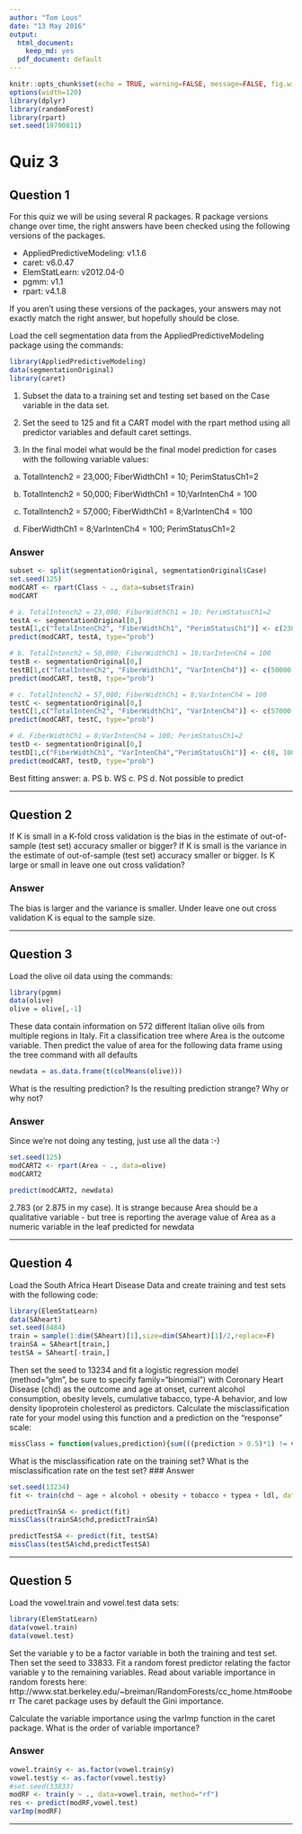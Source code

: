 ```yaml
---
author: "Tom Lous"
date: "13 May 2016"
output:
  html_document:
    keep_md: yes
  pdf_document: default
---
```


```r
knitr::opts_chunk$set(echo = TRUE, warning=FALSE, message=FALSE, fig.width=10, fig.height=5)
options(width=120)
library(dplyr)
library(randomForest)
library(rpart)
set.seed(19790811)
```

# Quiz 3
## Question 1

For this quiz we will be using several R packages. R package versions change over time, the right answers have been checked using the following versions of the packages.

* AppliedPredictiveModeling: v1.1.6
* caret: v6.0.47
* ElemStatLearn: v2012.04-0
* pgmm: v1.1
* rpart: v4.1.8

If you aren't using these versions of the packages, your answers may not exactly match the right answer, but hopefully should be close.

Load the cell segmentation data from the AppliedPredictiveModeling package using the commands:

```r
library(AppliedPredictiveModeling)
data(segmentationOriginal)
library(caret)
```

1. Subset the data to a training set and testing set based on the Case variable in the data set.

2. Set the seed to 125 and fit a CART model with the rpart method using all predictor variables and default caret settings.

3. In the final model what would be the final model prediction for cases with the following variable values:

a. TotalIntench2 = 23,000; FiberWidthCh1 = 10; PerimStatusCh1=2

b. TotalIntench2 = 50,000; FiberWidthCh1 = 10;VarIntenCh4 = 100

c. TotalIntench2 = 57,000; FiberWidthCh1 = 8;VarIntenCh4 = 100

d. FiberWidthCh1 = 8;VarIntenCh4 = 100; PerimStatusCh1=2

### Answer

```r
subset <- split(segmentationOriginal, segmentationOriginal$Case)
set.seed(125)
modCART <- rpart(Class ~ ., data=subset$Train)
modCART

# a. TotalIntench2 = 23,000; FiberWidthCh1 = 10; PerimStatusCh1=2
testA <- segmentationOriginal[0,]
testA[1,c("TotalIntenCh2", "FiberWidthCh1", "PerimStatusCh1")] <- c(23000, 10, 2)
predict(modCART, testA, type="prob")

# b. TotalIntench2 = 50,000; FiberWidthCh1 = 10;VarIntenCh4 = 100
testB <- segmentationOriginal[0,]
testB[1,c("TotalIntenCh2", "FiberWidthCh1", "VarIntenCh4")] <- c(50000, 10, 100)
predict(modCART, testB, type="prob")

# c. TotalIntench2 = 57,000; FiberWidthCh1 = 8;VarIntenCh4 = 100
testC <- segmentationOriginal[0,]
testC[1,c("TotalIntenCh2", "FiberWidthCh1", "VarIntenCh4")] <- c(57000, 8, 100)
predict(modCART, testC, type="prob")

# d. FiberWidthCh1 = 8;VarIntenCh4 = 100; PerimStatusCh1=2
testD <- segmentationOriginal[0,]
testD[1,c("FiberWidthCh1", "VarIntenCh4","PerimStatusCh1")] <- c(8, 100, 2)
predict(modCART, testD, type="prob")


```

Best fitting answer:
a. PS
b. WS
c. PS
d. Not possible to predict




---

## Question 2

If K is small in a K-fold cross validation is the bias in the estimate of out-of-sample (test set) accuracy smaller or bigger? If K is small is the variance in the estimate of out-of-sample (test set) accuracy smaller or bigger. Is K large or small in leave one out cross validation?




### Answer

The bias is larger and the variance is smaller. Under leave one out cross validation K is equal to the sample size.

---

## Question 3

Load the olive oil data using the commands:

```r
library(pgmm)
data(olive)
olive = olive[,-1]
```

These data contain information on 572 different Italian olive oils from multiple regions in Italy. Fit a classification tree where Area is the outcome variable. Then predict the value of area for the following data frame using the tree command with all defaults

```r
newdata = as.data.frame(t(colMeans(olive)))
```

What is the resulting prediction? Is the resulting prediction strange? Why or why not?


### Answer

Since we're not doing any testing, just use all the data :-)
```r
set.seed(125)
modCART2 <- rpart(Area ~ ., data=olive)
modCART2

predict(modCART2, newdata)
```

2.783 (or 2.875 in my case). It is strange because Area should be a qualitative variable - but tree is reporting the average value of Area as a numeric variable in the leaf predicted for newdata

---


## Question 4

Load the South Africa Heart Disease Data and create training and test sets with the following code:

```r
library(ElemStatLearn)
data(SAheart)
set.seed(8484)
train = sample(1:dim(SAheart)[1],size=dim(SAheart)[1]/2,replace=F)
trainSA = SAheart[train,]
testSA = SAheart[-train,]
```

Then set the seed to 13234 and fit a logistic regression model (method="glm", be sure to specify family="binomial") with Coronary Heart Disease (chd) as the outcome and age at onset, current alcohol consumption, obesity levels, cumulative tabacco, type-A behavior, and low density lipoprotein cholesterol as predictors. Calculate the misclassification rate for your model using this function and a prediction on the "response" scale:

```r
missClass = function(values,prediction){sum(((prediction > 0.5)*1) != values)/length(values)}
```

What is the misclassification rate on the training set? What is the misclassification rate on the test set?
### Answer

```r
set.seed(13234)
fit <- train(chd ~ age + alcohol + obesity + tobacco + typea + ldl, data=trainSA, method="glm", family="binomial")

predictTrainSA <- predict(fit)
missClass(trainSA$chd,predictTrainSA)

predictTestSA <- predict(fit, testSA)
missClass(testSA$chd,predictTestSA)

```

---

## Question 5

Load the vowel.train and vowel.test data sets:


```r
library(ElemStatLearn)
data(vowel.train)
data(vowel.test)
```


Set the variable y to be a factor variable in both the training and test set. Then set the seed to 33833. Fit a random forest predictor relating the factor variable y to the remaining variables. Read about variable importance in random forests here: http://www.stat.berkeley.edu/~breiman/RandomForests/cc_home.htm#ooberr The caret package uses by default the Gini importance.

Calculate the variable importance using the varImp function in the caret package. What is the order of variable importance?


### Answer

```r
vowel.train$y <- as.factor(vowel.train$y)
vowel.test$y <- as.factor(vowel.test$y)
#set.seed(33833)
modRF <- train(y ~ ., data=vowel.train, method="rf")
res <- predict(modRF,vowel.test)
varImp(modRF)
```

---